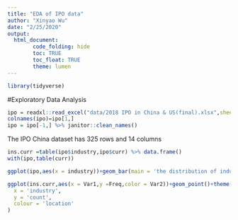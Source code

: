 ```yaml
---
title: "EDA of IPO data"
author: "Xinyao Wu"
date: "2/25/2020"
output: 
  html_document:
        code_folding: hide
        toc: TRUE
        toc_float: TRUE
        theme: lumen
---
```


```r
library(tidyverse)
```

#Exploratory Data Analysis

```r
ipo = readxl::read_excel("data/2018 IPO in China & US(final).xlsx",sheet = 1,col_names = T)
colnames(ipo)=ipo[1,]
ipo = ipo[-1,] %>% janitor::clean_names()
```

 The IPO China dataset has 325 rows and 14 columns


```r
ins.curr =table(ipo$industry,ipo$curr) %>% data.frame()
with(ipo,table(curr))

ggplot(ipo,aes(x = industry))+geom_bar(main = 'the distribution of industry')+theme(axis.text.x = element_text(angle = 90,hjust = 1))

ggplot(ins.curr,aes(x = Var1,y =Freq,color = Var2))+geom_point()+theme(axis.text.x = element_text(angle = 90,hjust = 1))+labs(
  x = 'industry',
  y = 'count',
  colour = 'location'
)
```





